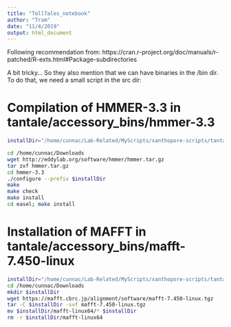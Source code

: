 ```yaml
---
title: "TellTales_notebook"
author: "Tram"
date: "11/4/2019"
output: html_document
---
```


Following recommendation from: https://cran.r-project.org/doc/manuals/r-patched/R-exts.html#Package-subdirectories

A bit tricky... So they also mention that we can have binaries in the /bin dir. To do that, we need a small script in the src dir:

# Compilation of HMMER-3.3 in tantale/accessory_bins/hmmer-3.3

```bash
installDir="/home/cunnac/Lab-Related/MyScripts/xanthopore-scripts/tantale/inst/tools/hmmer-3.3"

cd /home/cunnac/Downloads
wget http://eddylab.org/software/hmmer/hmmer.tar.gz
tar zxf hmmer.tar.gz
cd hmmer-3.3
./configure --prefix $installDir
make
make check
make install
cd easel; make install
```


# Installation of MAFFT in tantale/accessory_bins/mafft-7.450-linux


```bash
installDir="/home/cunnac/Lab-Related/MyScripts/xanthopore-scripts/tantale/inst/tools/mafft-7.450-linux"
cd /home/cunnac/Downloads
mkdir $installDir
wget https://mafft.cbrc.jp/alignment/software/mafft-7.450-linux.tgz
tar -C $installDir -xvf mafft-7.450-linux.tgz
mv $installDir/mafft-linux64/* $installDir
rm -r $installDir/mafft-linux64
```







